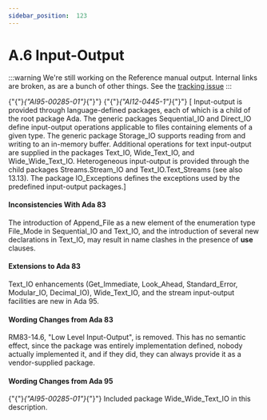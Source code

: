 ---
sidebar_position:  123
---

# A.6  Input-Output

:::warning
We're still working on the Reference manual output.  Internal links are broken,
as are a bunch of other things.
See the [tracking issue](https://github.com/ada-lang-io/ada-lang-io/issues/20)
:::


<p>{"{"}<em>{"AI95-00285-01"}</em>{"}"} {"{"}<em>{"AI12-0445-1"}</em>{"}"} [ Input-output is provided through language-defined packages, each of which is a child of the root package Ada. The generic packages Sequential_IO and Direct_IO define input-output operations applicable to files containing elements of a given type. The generic package Storage_IO supports reading from and writing to an in-memory buffer. Additional operations for text input-output are supplied in the packages Text_IO, Wide_Text_IO, and Wide_Wide_Text_IO. Heterogeneous input-output is provided through the child packages Streams.Stream_IO and Text_IO.Text_Streams (see also 13.13). The package IO_Exceptions defines the exceptions used by the predefined input-output packages.] </p>

#### Inconsistencies With Ada 83

<p>The introduction of Append_File as a new element of the enumeration type File_Mode in Sequential_IO and Text_IO, and the introduction of several new declarations in Text_IO, may result in name clashes in the presence of <strong>use</strong> clauses. </p>

#### Extensions to Ada 83

<p>Text_IO enhancements (Get_Immediate, Look_Ahead, Standard_Error, Modular_IO, Decimal_IO), Wide_Text_IO, and the stream input-output facilities are new in Ada 95. </p>

#### Wording Changes from Ada 83

<p>RM83-14.6, "Low Level Input-Output", is removed. This has no semantic effect, since the package was entirely implementation defined, nobody actually implemented it, and if they did, they can always provide it as a vendor-supplied package. </p>

#### Wording Changes from Ada 95

<p>{"{"}<em>{"AI95-00285-01"}</em>{"}"} Included package Wide_Wide_Text_IO in this description. </p>

